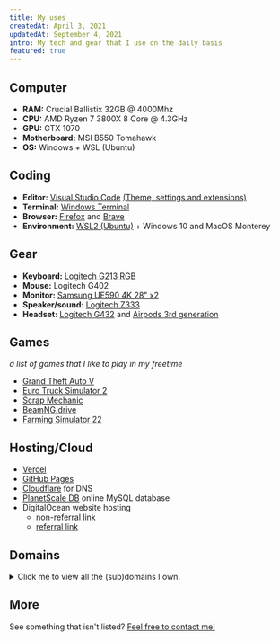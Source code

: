 ```yaml
---
title: My uses
createdAt: April 3, 2021
updatedAt: September 4, 2021
intro: My tech and gear that I use on the daily basis
featured: true
---
```


## Computer

- **RAM:** Crucial Ballistix 32GB @ 4000Mhz
- **CPU:** AMD Ryzen 7 3800X 8 Core @ 4.3GHz
- **GPU:** GTX 1070
- **Motherboard:** MSI B550 Tomahawk
- **OS:** Windows + WSL (Ubuntu)

## Coding

- **Editor:** [Visual Studio Code](https://code.visualstudio.com) [(Theme, settings and extensions)](https://github.com/Dev-CasperTheGhost/dotfiles)
- **Terminal:** [Windows Terminal](https://github.com/microsoft/terminal)
- **Browser:** [Firefox](https://www.mozilla.org/en-US/firefox/new/) and [Brave](https://brave.com/)
- **Environment:** [WSL2 (Ubuntu)](https://docs.microsoft.com/en-us/windows/wsl/install-win10) + Windows 10 and MacOS Monterey

## Gear

- **Keyboard:** [Logitech G213 RGB](https://www.logitechg.com/en-us/products/gaming-keyboards/g213-rgb-gaming-keyboard.html)
- **Mouse:** Logitech G402
- **Monitor:** [Samsung UE590 4K 28" x2](https://www.samsung.com/us/computing/monitors/uhd-and-wqhd/samsung-uhd-28-monitor-with-high-glossy-black-finish-lu28e590ds-za/)
- **Speaker/sound:** [Logitech Z333](https://www.logitech.com/en-us/products/speakers/z333-speaker-system-subwoofer.980-001203.html?crid=47)
- **Headset:** [Logitech G432](https://www.logitechg.com/en-us/products/gaming-audio/g432-7-1-surround-sound-gaming-headset.981-000769.html) and [Airpods 3rd generation](https://www.apple.com/airpods-3rd-generation/)

## Games

_a list of games that I like to play in my freetime_

- [Grand Theft Auto V](https://store.steampowered.com/app/271590/Grand_Theft_Auto_V/)
- [Euro Truck Simulator 2](https://store.steampowered.com/app/227300/Euro_Truck_Simulator_2/)
- [Scrap Mechanic](https://store.steampowered.com/app/387990/Scrap_Mechanic/)
- [BeamNG.drive](https://store.steampowered.com/app/284160/BeamNGdrive/)
- [Farming Simulator 22](https://store.steampowered.com/app/1248130/Farming_Simulator_22/)

## Hosting/Cloud

- [Vercel](https://vercel.com)
- [GitHub Pages](https://pages.github.com)
- [Cloudflare](https://cloudflare.com) for DNS
- [PlanetScale DB](https://planetscale.com) online MySQL database
- DigitalOcean website hosting
  - [non-referral link](https://digitalocean.com)
  - [referral link](https://m.do.co/c/2b55d2e00a11)

## Domains

<details>
    <summary>Click me to view all the (sub)domains I own.</summary>

- [caspertheghost.me](https://caspertheghost.me)
- [www.caspertheghost.me](https://www.caspertheghost.me)
- [notey.caspertheghost.me](https://notey.caspertheghost.me)
- [ghostybot.caspertheghost.me](https://ghostybot.caspertheghost.me)
- [tab.caspertheghost.me](https://tab.caspertheghost.me)
- [qmusic.caspertheghost.me](https://qmusic.caspertheghost.me)
- [stats.caspertheghost.me](https://stats.caspertheghost.me)
- [flag-guesser.caspertheghost.me](https://flag-guesser.caspertheghost.me)
- [js-quiz.caspertheghost.me](https://js-quiz.caspertheghost.me)
- [weather-api.caspertheghost.me](https://weather-api.caspertheghost.me)
- [preview.caspertheghost.me](https://preview.caspertheghost.me)

</details>

## More

See something that isn't listed? [Feel free to contact me!](/#contact)

